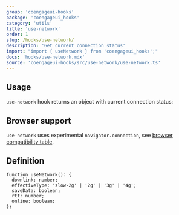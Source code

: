 ```yaml
---
group: 'coengageui-hooks'
package: 'coengageui_hooks'
category: 'utils'
title: 'use-network'
order: 1
slug: /hooks/use-network/
description: 'Get current connection status'
import: "import { useNetwork } from 'coengageui_hooks';"
docs: 'hooks/use-network.mdx'
source: 'coengageui-hooks/src/use-network/use-network.ts'
---
```



## Usage

`use-network` hook returns an object with current connection status:

<Demo data={HooksDemos.useNetworkDemo} />

## Browser support

`use-network` uses experimental `navigator.connection`, see [browser compatibility table](https://developer.mozilla.org/en-US/docs/Web/API/Navigator/connection#browser_compatibility).

## Definition

```tsx
function useNetwork(): {
  downlink: number;
  effectiveType: 'slow-2g' | '2g' | '3g' | '4g';
  saveData: boolean;
  rtt: number;
  online: boolean;
};
```
